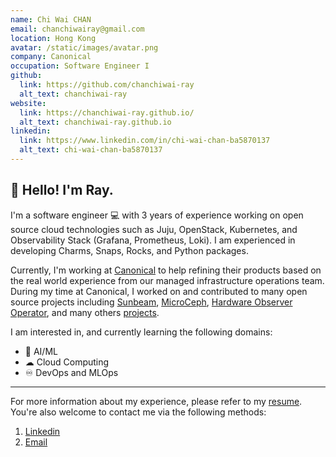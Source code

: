 ```yaml
---
name: Chi Wai CHAN
email: chanchiwairay@gmail.com
location: Hong Kong
avatar: /static/images/avatar.png
company: Canonical
occupation: Software Engineer I
github:
  link: https://github.com/chanchiwai-ray
  alt_text: chanchiwai-ray
website:
  link: https://chanchiwai-ray.github.io/
  alt_text: chanchiwai-ray.github.io
linkedin:
  link: https://www.linkedin.com/in/chi-wai-chan-ba5870137
  alt_text: chi-wai-chan-ba5870137
---
```


## 👋 Hello! I'm Ray.

I'm a software engineer 💻 with 3 years of experience working on open source cloud technologies such as Juju, OpenStack,
Kubernetes, and Observability Stack (Grafana, Prometheus, Loki). I am experienced in developing Charms, Snaps, Rocks,
and Python packages.

Currently, I'm working at [Canonical][canonical] to help refining their products based on the real world experience from
our managed infrastructure operations team. During my time at Canonical, I worked on and contributed to many open source
projects including [Sunbeam][sunbeam], [MicroCeph][microceph], [Hardware Observer Operator][hardware-observer], and many
others [projects][projects].


I am interested in, and currently learning the following domains:

- 🧠 AI/ML
- ☁ Cloud Computing
- ♾ DevOps and MLOps

---

For more information about my experience, please refer to my [resume][resume]. You're also welcome to contact me via the
following methods:

1. [Linkedin](https://www.linkedin.com/in/chi-wai-chan-ba5870137)
2. [Email](chanchiwairay@gmail.com)

[canonical]: https://canonical.com/
[sunbeam]: https://canonical.com/microstack
[microceph]: https://github.com/canonical/microceph
[projects]: https://chanchiwai-ray.github.io/projects
[hardware-observer]: https://github.com/canonical/hardware-observer-operator
[resume]: static/files/resume.pdf
